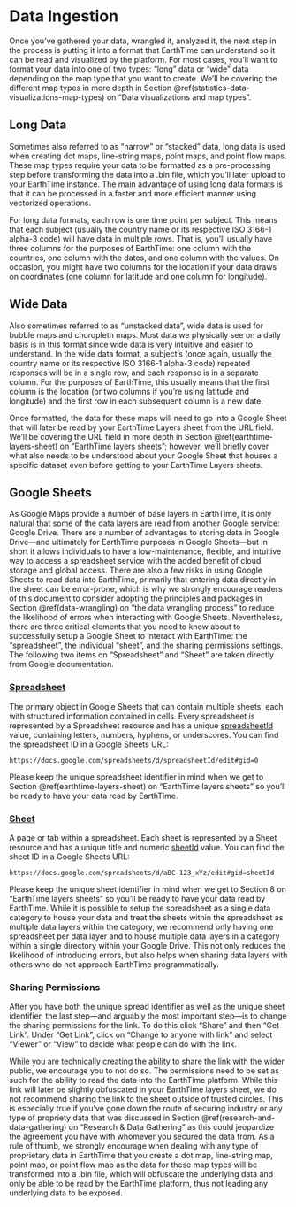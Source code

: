 # Data Ingestion {#data-ingestion}

Once you’ve gathered your data, wrangled it, analyzed it, the next step in the process is putting it into a format that EarthTime can understand so it can be read and visualized by the platform. For most cases, you’ll want to format your data into one of two types: “long” data or “wide” data depending on the map type that you want to create. We’ll be covering the different map types in more depth in Section \@ref(statistics-data-visualizations-map-types) on “Data visualizations and map types”.

## Long Data

Sometimes also referred to as “narrow” or “stacked” data, long data is used when creating dot maps, line-string maps, point maps, and point flow maps. These map types require your data to be formatted as a pre-processing step before transforming the data into a .bin file, which you’ll later upload to your EarthTime instance. The main advantage of using long data formats is that it can be processed in a faster and more efficient manner using vectorized operations. 

For long data formats, each row is one time point per subject. This means that each subject (usually the country name or its respective ISO 3166-1 alpha-3 code) will have data in multiple rows. That is, you’ll usually have three columns for the purposes of EarthTime: one column with the countries, one column with the dates, and one column with the values. On occasion, you might have two columns for the location if your data draws on coordinates (one column for latitude and one column for longitude).

## Wide Data

Also sometimes referred to as “unstacked data”, wide data is used for bubble maps and choropleth maps. Most data we physically see on a daily basis is in this format since wide data is very intuitive and easier to understand. In the wide data format, a subject’s (once again, usually the country name or its respective ISO 3166-1 alpha-3 code) repeated responses will be in a single row, and each response is in a separate column. For the purposes of EarthTime, this usually means that the first column is the location (or two columns if you’re using latitude and longitude) and the first row in each subsequent column is a new date.

Once formatted, the data for these maps will need to go into a Google Sheet that will later be read by your EarthTime Layers sheet from the URL field. We’ll be covering the URL field in more depth in Section \@ref(earthtime-layers-sheet) on “EarthTime layers sheets”; however, we’ll briefly cover what also needs to be understood about your Google Sheet that houses a specific dataset even before getting to your EarthTime Layers sheets.

## Google Sheets

As Google Maps provide a number of base layers in EarthTime, it is only natural that some of the data layers are read from another Google service: Google Drive. There are a number of advantages to storing data in Google Drive—and ultimately for EarthTime purposes in Google Sheets—but in short it allows individuals to have a low-maintenance, flexible, and intuitive way to access a spreadsheet service with the added benefit of cloud storage and global access. There are also a few risks in using Google Sheets to read data into EarthTime, primarily that entering data directly in the sheet can be error-prone, which is why we strongly encourage readers of this document to consider adopting the principles and packages in Section \@ref(data-wrangling) on “the data wrangling process” to reduce the likelihood of errors when interacting with Google Sheets. Nevertheless, there are three critical elements that you need to know about to successfully setup a Google Sheet to interact with EarthTime: the “spreadsheet”, the individual “sheet”, and the sharing permissions settings. The following two items on “Spreadsheet” and “Sheet” are taken directly from Google documentation.

### [Spreadsheet](https://developers.google.com/sheets/api/reference/rest/v4/spreadsheets) {-}

The primary object in Google Sheets that can contain multiple sheets, each with structured information contained in cells. Every spreadsheet is represented by a Spreadsheet resource and has a unique [spreadsheetId](https://developers.google.com/sheets/api/reference/rest/v4/spreadsheets) value, containing letters, numbers, hyphens, or underscores. You can find the spreadsheet ID in a Google Sheets URL:

`https://docs.google.com/spreadsheets/d/spreadsheetId/edit#gid=0`

Please keep the unique spreadsheet identifier in mind when we get to Section \@ref(earthtime-layers-sheet) on “EarthTime layers sheets” so you’ll be ready to have your data read by EarthTime.

### [Sheet](https://developers.google.com/sheets/api/reference/rest/v4/spreadsheets/sheets) {-}

A page or tab within a spreadsheet. Each sheet is represented by a Sheet resource and has a unique title and numeric [sheetId](https://developers.google.com/sheets/api/reference/rest/v4/spreadsheets/sheets) value. You can find the sheet ID in a Google Sheets URL: 

`https://docs.google.com/spreadsheets/d/aBC-123_xYz/edit#gid=sheetId`

Please keep the unique sheet identifier in mind when we get to Section 8 on “EarthTime layers sheets” so you’ll be ready to have your data read by EarthTime. While it is possible to setup the spreadsheet as a single data category to house your data and treat the sheets within the spreadsheet as multiple data layers within the category, we recommend only having one spreadsheet per data layer and to house multiple data layers in a category within a single directory within your Google Drive. This not only reduces the likelihood of introducing errors, but also helps when sharing data layers with others who do not approach EarthTime programmatically.

### Sharing Permissions {-}

After you have both the unique spread identifier as well as the unique sheet identifier, the last step—and arguably the most important step—is to change the sharing permissions for the link. To do this click “Share” and then “Get Link”. Under “Get Link”, click on “Change to anyone with link” and select “Viewer” or “View” to decide what people can do with the link.

While you are technically creating the ability to share the link with the wider public, we encourage you to not do so. The permissions need to be set as such for the ability to read the data into the EarthTime platform. While this link will later be slightly obfuscated in your EarthTime layers sheet, we do not recommend sharing the link to the sheet outside of trusted circles. This is especially true if you’ve gone down the route of securing industry or any type of propriety data that was discussed in Section \@ref(research-and-data-gathering) on “Research & Data Gathering” as this could jeopardize the agreement you have with whomever you secured the data from. As a rule of thumb, we strongly encourage when dealing with any type of proprietary data in EarthTime that you create a dot map, line-string map, point map, or point flow map as the data for these map types will be transformed into a .bin file, which will obfuscate the underlying data and only be able to be read by the EarthTime platform, thus not leading any underlying data to be exposed.